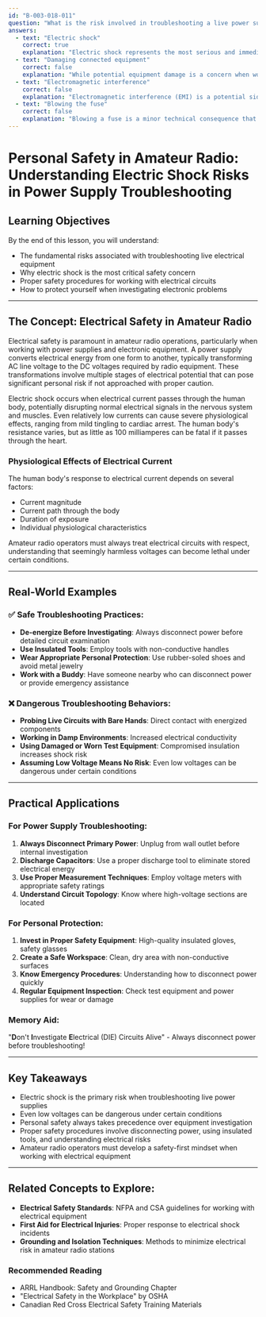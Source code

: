 ```yaml
---
id: "B-003-018-011"
question: "What is the risk involved in troubleshooting a live power supply?"
answers:
  - text: "Electric shock"
    correct: true
    explanation: "Electric shock represents the most serious and immediate personal safety risk when troubleshooting live power supplies. Electrical circuits, especially those in amateur radio equipment, can carry lethal voltages that can cause severe injury or death if proper safety precautions are not followed. Even low-voltage power supplies can deliver enough current to cause dangerous electrical shock if contacted incorrectly."
  - text: "Damaging connected equipment"
    correct: false
    explanation: "While potential equipment damage is a concern when working with electronics, it is a secondary risk compared to the immediate personal safety threat of electric shock. Equipment can often be repaired or replaced, but human life cannot. Proper safety procedures prioritize personal protection over potential equipment damage."
  - text: "Electromagnetic interference"
    correct: false
    explanation: "Electromagnetic interference (EMI) is a potential side effect of electronics troubleshooting but is not a direct risk when working with a live power supply. EMI concerns signal quality and potential radio frequency disruption, which does not pose an immediate personal safety threat like electric shock does."
  - text: "Blowing the fuse"
    correct: false
    explanation: "Blowing a fuse is a minor technical consequence that does not represent a significant risk when troubleshooting a power supply. While a blown fuse might interrupt circuit operation, it does not compare to the potential for personal injury from electric shock. Fuse replacement is a routine maintenance task, not a primary safety concern."
---
```


# Personal Safety in Amateur Radio: Understanding Electric Shock Risks in Power Supply Troubleshooting

## Learning Objectives
By the end of this lesson, you will understand:
- The fundamental risks associated with troubleshooting live electrical equipment
- Why electric shock is the most critical safety concern
- Proper safety procedures for working with electrical circuits
- How to protect yourself when investigating electronic problems

---

## The Concept: Electrical Safety in Amateur Radio

Electrical safety is paramount in amateur radio operations, particularly when working with power supplies and electronic equipment. A power supply converts electrical energy from one form to another, typically transforming AC line voltage to the DC voltages required by radio equipment. These transformations involve multiple stages of electrical potential that can pose significant personal risk if not approached with proper caution.

Electric shock occurs when electrical current passes through the human body, potentially disrupting normal electrical signals in the nervous system and muscles. Even relatively low currents can cause severe physiological effects, ranging from mild tingling to cardiac arrest. The human body's resistance varies, but as little as 100 milliamperes can be fatal if it passes through the heart.

### Physiological Effects of Electrical Current

The human body's response to electrical current depends on several factors:
- Current magnitude
- Current path through the body
- Duration of exposure
- Individual physiological characteristics

Amateur radio operators must always treat electrical circuits with respect, understanding that seemingly harmless voltages can become lethal under certain conditions.

---

## Real-World Examples

### ✅ Safe Troubleshooting Practices:
- **De-energize Before Investigating**: Always disconnect power before detailed circuit examination
- **Use Insulated Tools**: Employ tools with non-conductive handles
- **Wear Appropriate Personal Protection**: Use rubber-soled shoes and avoid metal jewelry
- **Work with a Buddy**: Have someone nearby who can disconnect power or provide emergency assistance

### ❌ Dangerous Troubleshooting Behaviors:
- **Probing Live Circuits with Bare Hands**: Direct contact with energized components
- **Working in Damp Environments**: Increased electrical conductivity
- **Using Damaged or Worn Test Equipment**: Compromised insulation increases shock risk
- **Assuming Low Voltage Means No Risk**: Even low voltages can be dangerous under certain conditions

---

## Practical Applications

### For Power Supply Troubleshooting:
1. **Always Disconnect Primary Power**: Unplug from wall outlet before internal investigation
2. **Discharge Capacitors**: Use a proper discharge tool to eliminate stored electrical energy
3. **Use Proper Measurement Techniques**: Employ voltage meters with appropriate safety ratings
4. **Understand Circuit Topology**: Know where high-voltage sections are located

### For Personal Protection:
1. **Invest in Proper Safety Equipment**: High-quality insulated gloves, safety glasses
2. **Create a Safe Workspace**: Clean, dry area with non-conductive surfaces
3. **Know Emergency Procedures**: Understanding how to disconnect power quickly
4. **Regular Equipment Inspection**: Check test equipment and power supplies for wear or damage

### Memory Aid:
"**D**on't **I**nvestigate **E**lectrical (DIE) Circuits Alive" - Always disconnect power before troubleshooting!

---

## Key Takeaways

- Electric shock is the primary risk when troubleshooting live power supplies
- Even low voltages can be dangerous under certain conditions
- Personal safety always takes precedence over equipment investigation
- Proper safety procedures involve disconnecting power, using insulated tools, and understanding electrical risks
- Amateur radio operators must develop a safety-first mindset when working with electrical equipment

---

## Related Concepts to Explore:
- **Electrical Safety Standards**: NFPA and CSA guidelines for working with electrical equipment
- **First Aid for Electrical Injuries**: Proper response to electrical shock incidents
- **Grounding and Isolation Techniques**: Methods to minimize electrical risk in amateur radio stations

### Recommended Reading

- ARRL Handbook: Safety and Grounding Chapter
- "Electrical Safety in the Workplace" by OSHA
- Canadian Red Cross Electrical Safety Training Materials